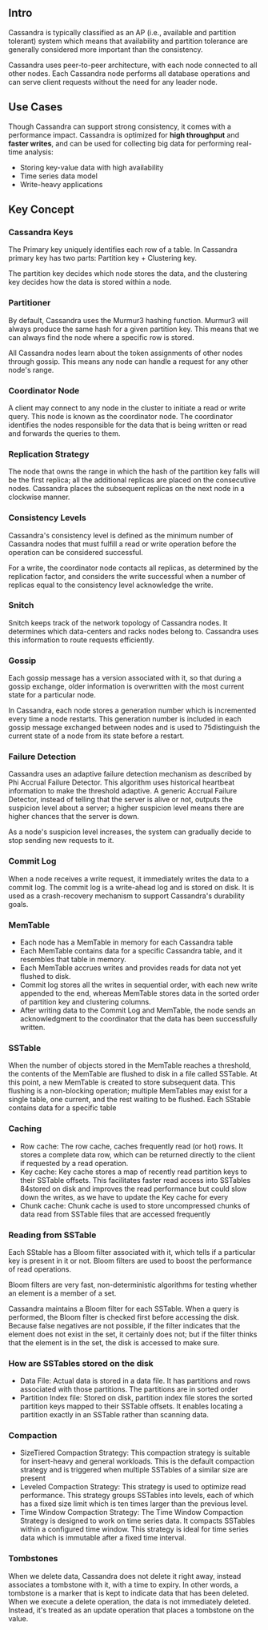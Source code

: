 ## Intro 

Cassandra is typically classified as an AP (i.e.,
available and partition tolerant) system which means that availability and
partition tolerance are generally considered more important than the
consistency.

Cassandra uses peer-to-peer architecture, with each node connected to all
other nodes. Each Cassandra node performs all database operations and can
serve client requests without the need for any leader node.

## Use Cases

Though Cassandra can support strong consistency, it
comes with a performance impact. Cassandra is optimized for **high throughput** and **faster writes**, 
and can be used for collecting big data for performing real-time analysis:

- Storing key-value data with high availability
- Time series data model
- Write-heavy applications

## Key Concept

### Cassandra Keys

The Primary key uniquely identifies each row of a table. In Cassandra
primary key has two parts: Partition key + Clustering key.

The partition key decides which node stores the data, and the clustering key
decides how the data is stored within a node.

### Partitioner

By default, Cassandra uses the Murmur3 hashing function. Murmur3 will
always produce the same hash for a given partition key. This means that we
can always find the node where a specific row is stored.

All Cassandra nodes learn about the token assignments of other nodes
through gossip. This means any node can handle a request
for any other node's range.

### Coordinator Node

A client may connect to any node in the cluster to initiate a read or write
query. This node is known as the coordinator node. The coordinator
identifies the nodes responsible for the data that is being written or read and
forwards the queries to them.

### Replication Strategy

The node that owns the range in which the hash of the partition key falls will
be the first replica; all the additional replicas are placed on the consecutive
nodes. Cassandra places the subsequent replicas on the next node in a
clockwise manner.

### Consistency Levels

Cassandra's consistency level is defined as the minimum number of
Cassandra nodes that must fulfill a read or write operation before the
operation can be considered successful. 

For a write, the coordinator node contacts all replicas, as determined by the replication
factor, and considers the write successful when a number of replicas equal
to the consistency level acknowledge the write.

### Snitch

Snitch keeps track of the network topology of Cassandra nodes. It determines
which data-centers and racks nodes belong to. Cassandra uses this
information to route requests efficiently.

### Gossip 

Each gossip message has a version associated with it, so that during a gossip
exchange, older information is overwritten with the most current state for a
particular node.

In Cassandra, each node stores a generation number
which is incremented every time a node restarts. This generation number is
included in each gossip message exchanged between nodes and is used to
75distinguish the current state of a node from its state before a restart. 

### Failure Detection

Cassandra uses an adaptive failure detection mechanism as described by Phi
Accrual Failure Detector. This algorithm uses historical heartbeat
information to make the threshold adaptive. A generic Accrual Failure
Detector, instead of telling that the server is alive or not, outputs the
suspicion level about a server; a higher suspicion level means there are
higher chances that the server is down. 

As a node's suspicion level increases, the system can
gradually decide to stop sending new requests to it.

### Commit Log

When a node receives a write request, it immediately writes the data to a
commit log. The commit log is a write-ahead log and is stored on disk. It is
used as a crash-recovery mechanism to support Cassandra's durability goals.

### MemTable

- Each node has a MemTable in memory for each Cassandra table
- Each MemTable contains data for a specific Cassandra table, and it resembles that table in memory.
- Each MemTable accrues writes and provides reads for data not yet flushed to disk.
- Commit log stores all the writes in sequential order, with each new
write appended to the end, whereas MemTable stores data in the sorted
order of partition key and clustering columns.
- After writing data to the Commit Log and MemTable, the node sends an
acknowledgment to the coordinator that the data has been successfully
written.

### SSTable

When the number of objects stored in the MemTable reaches a threshold, the
contents of the MemTable are flushed to disk in a file called SSTable. At this
point, a new MemTable is created to store subsequent data. This flushing is a
non-blocking operation; multiple MemTables may exist for a single table, one
current, and the rest waiting to be flushed. Each SStable contains data for a
specific table

### Caching

- Row cache: The row cache, caches frequently read (or hot) rows. It
stores a complete data row, which can be returned directly to the client
if requested by a read operation.
- Key cache: Key cache stores a map of recently read partition keys to
their SSTable offsets. This facilitates faster read access into SSTables
84stored on disk and improves the read performance but could slow down
the writes, as we have to update the Key cache for every
- Chunk cache: Chunk cache is used to store uncompressed chunks of
data read from SSTable files that are accessed frequently

### Reading from SSTable

Each SStable has a Bloom filter associated with it, which tells if a particular
key is present in it or not. Bloom filters are used to boost the performance of
read operations. 

Bloom filters are very fast, non-deterministic algorithms for
testing whether an element is a member of a set.

Cassandra maintains a Bloom filter for each SSTable. When a query is
performed, the Bloom filter is checked first before accessing the disk.
Because false negatives are not possible, if the filter indicates that the
element does not exist in the set, it certainly does not; but if the filter thinks
that the element is in the set, the disk is accessed to make sure.

### How are SSTables stored on the disk

- Data File: Actual data is stored in a data file. It has partitions and rows
associated with those partitions. The partitions are in sorted order
- Partition Index file: Stored on disk, partition index file stores the
sorted partition keys mapped to their SSTable offsets. It enables locating
a partition exactly in an SSTable rather than scanning data.

### Compaction

- SizeTiered Compaction Strategy: This compaction strategy is suitable for
insert-heavy and general workloads. This is the default compaction strategy
and is triggered when multiple SSTables of a similar size are present
- Leveled Compaction Strategy: This strategy is used to optimize read
performance. This strategy groups SSTables into levels, each of which has a
fixed size limit which is ten times larger than the previous level.
- Time Window Compaction Strategy: The Time Window Compaction
Strategy is designed to work on time series data. It compacts SSTables within
a configured time window. This strategy is ideal for time series data which is
immutable after a fixed time interval.

### Tombstones

When we delete data, Cassandra does not
delete it right away, instead associates a tombstone with it, with a time to
expiry. In other words, a tombstone is a marker that is kept to indicate data
that has been deleted. When we execute a delete operation, the data is not
immediately deleted. Instead, it's treated as an update operation that places a
tombstone on the value.
